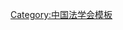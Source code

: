 {{Navbox
| name   = 中国政治法律学会第三届理事会
| title  = [[中国政治法律学会]]第三届理事会
| above  = 1958年8月－1964年10月
| bodyclass = hlist
| group1 = 会长
| list1  = [[董必武]]
| group2 = 副会长
| list2  = 
* [[沈钧儒|{{Box|沈钧儒}}]]
* [[谢觉哉]]
* [[包尔汉·沙希迪|包尔汉]]
* [[吴德峰]]
* [[张志让]]
* [[張友漁 (法學家)|张友渔]]
| group3 = 理事
| list3  = 
* [[司迪克·木沙也夫|木沙也夫]]
* [[毛凤翔]]
* [[毛铎|毛　铎]]
* [[王之相 (法学家)|王之相]]
* [[王云生]]
* [[王昆侖]]
* [[王昭|王　昭]]
* [[王敏求]]
* [[王绍唐]]
* [[王赣愚]]
* [[包尔汉·沙希迪|包尔汉]]
* [[史良|史　良]]
* [[宁柏青]]
* [[左宗纶]]
* [[邓初民]]
* [[鄧哲熙]]
* [[刘秀峰]]
* [[刘若曾]]
* [[刘湧 (1915年)|刘　-{湧}-]]
* [[刘蓬|刘　蓬]]
* [[刘镜西]]
* [[孙格巴顿]]
* [[朱其文]]
* [[朱婴|朱　婴]]
* [[关保|关　保]]
* [[何戊双]]
* [[何世琨]]
* [[何思敬]]
* [[余觉|余　觉]]
* [[吴克坚]]
* [[吴昱恒]]
* [[吴茂荪]]
* [[吴德峰]]
* [[严景耀]]
* [[宋志毅]]
* [[宋琏 (1909年)|宋　琏]]
* [[李士英]]
* [[李文宜]]
* [[李木菴|{{Box|李木庵}}]]
* [[李光斗]]
* [[李达 (哲学家)|李　达]]
* [[李祖荫 (法学家)|李祖荫]]
* [[李浩培]]
* [[李培之 (教育家)|李培之]]
* [[李琪 (1914年)|李　琪]]
* [[李继成]]
* [[李剑飞]]
* [[沈兹九]]
* [[沈钧儒|{{Box|沈钧儒}}]]
* [[达浦生]]
* [[周景芳]]
* [[周新民 (1897年)|周新民]]
* [[周鲠生]]
* [[拉西达]]
* [[林仲易]]
* [[欧阳景荣]]
* [[武新宇]]
* [[芮沐|芮　沐]]
* [[陈大年]]
* [[陈文彬 (法学家)|陈文彬]]
* [[陈守一]]
* [[陈阜|陈　阜]]
* [[陈雨皋]]
* [[陈其瑗]]
* [[陈传纲]]
* [[陈瑾昆|{{Box|陈瑾昆}}]]
* [[陆殿栋]]
* [[姚仲明]]
* [[柯柏年]]
* [[胡光|胡　光]]
* [[赵念非]]
* [[赵崇汉]]
* [[赵理海]]
* [[郑瑛 (1917年)|郑　瑛]]
* [[倪斐君]]
* [[徐平|徐　平]]
* [[马志振]]
* [[马起|马　起]]
* [[马锡五|{{Box|马锡五}}]]
* [[高一涵]]
* [[高克林]]
* [[高崇民]]
* [[張友漁 (法學家)|张友渔]]
* [[张苏|张　苏]]
* [[张志让]]
* [[张明养]]
* [[张省三]]
* [[张曙时]]
* [[寇庆延]]
* [[曹杰|曹　杰]]
* [[曹孟君]]
* [[梁国斌]]
* [[許德珩]]
* [[郭纶|郭　纶]]
* [[曾炳钧]]
* [[程坦|程　坦]]
* [[闵刚侯]]
* [[杨化南]]
* [[杨清源]]
* [[杨献珍]]
* [[董必武]]
* [[董越千]]
* [[雷洁琼]]
* [[雷经天|{{Box|雷经天}}]]
* [[顿旺·坚赞札巴]]
* [[潘汉典]]
* [[潘震亚]]
* [[蔡枢衡]]
* [[阎宝航]]
* [[冀贡泉]]
* [[戴克光]]
* [[戴錞隆]]
* [[薛祀光]]
* [[谢觉哉]]
* [[谢鹤筹]]
* [[锺汉华]]
* [[韩幽桐]]
* [[魏文伯]]
* [[龚祥瑞]]
| group4 = 书记处第一书记
| list4  = [[吴德峰]]
| group5 = 书记处书记
| list5  = 
* [[張友漁 (法學家)|张友渔]]
* [[张志让]]
* [[李士英]]
* [[姚仲明]]
* [[赵石生]]
| group6 = 书记处候补书记
| list6  = 
* [[欧阳景荣]]
* [[郭纶|郭　纶]]
| below  = 标注：{{Box|任内逝世}}
}}<noinclude>
{{collapsible option}}
[[Category:中国法学会模板]]
</noinclude>